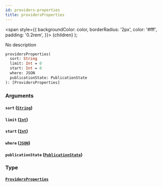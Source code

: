 ```yaml
---
id: providers-properties
title: providersProperties
---
```


<span
style={{
      backgroundColor: color,
      borderRadius: '2px',
      color: '#fff',
      padding: '0.2rem',
    }}>
{children}
</span>
);

No description

```graphql
providersProperties(
  sort: String
  limit: Int = 0
  start: Int = 0
  where: JSON
  publicationState: PublicationState
): [ProvidersProperties]

```

### Arguments

#### `sort` ([`String`](/v1/scalars/string))

#### `limit` ([`Int`](/v1/scalars/int))

#### `start` ([`Int`](/v1/scalars/int))

#### `where` ([`JSON`](/v1/scalars/json))

#### `publicationState` ([`PublicationState`](/v1/enums/publication-state))

### Type

#### [`ProvidersProperties`](/v1/objects/providers-properties)
